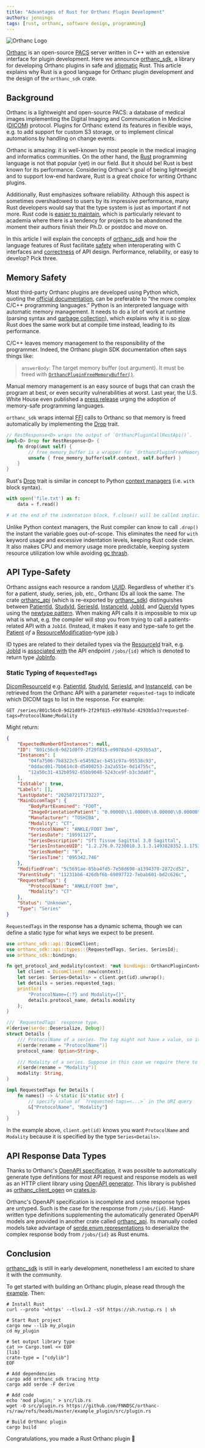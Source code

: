 ```yaml
---
title: "Advantages of Rust for Orthanc Plugin Development"
authors: jennings
tags: [rust, orthanc, software design, programming]
---
```



<div className={styles.flex}>
  <img className={styles.wordLogo} src={ORTHANC_LOGO} alt="Orthanc Logo" />
  <div className={styles.plus} />
  <RustLogo className={styles.svgLogo} viewBox="0 0 106 106" />
</div>


[Orthanc](https://orthanc.uclouvain.be/) is an open-source
[PACS](https://en.wikipedia.org/wiki/Picture_archiving_and_communication_system)
server written in C++ with an extensive interface for plugin development.
Here we announce [orthanc_sdk](https://crates.io/crates/orthanc_sdk), a
library for developing Orthanc plugins in safe and
[idiomatic](https://rust-unofficial.github.io/patterns/idioms/) Rust.
This article explains why Rust is a good language for Orthanc plugin development
and the design of the `orthanc_sdk` crate.

<!-- truncate -->

## Background

Orthanc is a lightweight and open-source PACS: a database of medical
images implementing the Digital Imaging and Communication in Medicine
([DICOM](https://en.wikipedia.org/wiki/DICOM)) protocol. Plugins for
Orthanc extend its features in flexible ways, e.g. to add support for
custom S3 storage, or to implement clinical automations by handling
on change events.

Orthanc is amazing: it is well-known by most people in the medical imaging
and informatics communities. On the other hand, the
[Rust](https://www.rust-lang.org/) programming language is not that popular
(yet) in our field. But it should be! Rust is best known for its performance.
Considering Orthanc's goal of being lightweight and to support low-end hardware,
Rust is a great choice for writing Orthanc plugins.

Additionally, Rust emphasizes software reliability. Although this aspect is
sometimes overshadowed to users by its impressive performance, many Rust
developers would say that the type system is just as important if not more.
Rust code is
[easier to maintain](https://opensource.googleblog.com/2023/06/rust-fact-vs-fiction-5-insights-from-googles-rust-journey-2022.html),
which is particularly relevant to academia where there is a tendency for projects
to be abandoned the moment their authors finish their Ph.D. or postdoc and move on.

In this article I will explain the concepts of [orthanc_sdk](https://crates.io/crates/orthanc_sdk)
and how the language features of Rust facilitate
[safety](https://en.wikipedia.org/wiki/Memory_safety) when interoperating with
C interfaces
and [correctness](https://en.wikipedia.org/wiki/Correctness_(computer_science))
of API design.
Performance, reliability, or easy to develop? Pick three.

## Memory Safety

Most third-party Orthanc plugins are developed using Python which, quoting the
[official documentation](https://orthanc.uclouvain.be/book/plugins/python.html),
can be preferable to &ldquo;the more complex C/C++ programming languages.&rdquo;
Python is an interpreted language with automatic memory management. It needs to
do a lot of work at runtime (parsing syntax and
[garbage collection](https://en.wikipedia.org/wiki/Garbage_collection_(computer_science))),
which explains why it is so [slow](https://haslab.github.io/SAFER/scp21.pdf).
Rust does the same work but at compile time instead, leading to its performance.

C/C++ leaves memory management to the responsibility of the programmer. Indeed,
the Orthanc plugin SDK documentation often says things like:

> `answerBody`: The target memory buffer (out argument). It must be freed with
> [`OrthancPluginFreeMemoryBuffer()`](https://orthanc.uclouvain.be/sdk/group__Toolbox.html#gaac0c60299ca5fa74d3c76b6cbdc3c930).

Manual memory management is an easy source of bugs that can crash the program at
best, or even security vulnerabilities at worst. Last year, the U.S. White House
even published a
[press release](https://bidenwhitehouse.archives.gov/oncd/briefing-room/2024/02/26/press-release-technical-report/)
urging the adoption of memory-safe programming languages.

`orthanc_sdk` wraps internal [FFI](https://en.wikipedia.org/wiki/Foreign_function_interface)
calls to Orthanc so that memory is freed automatically by implementing
the [Drop](https://doc.rust-lang.org/rust-by-example/trait/drop.html) trait.

```rust
// RestResponse<D> wraps the output of `OrthancPluginCallRestApi()`.
impl<D> Drop for RestResponse<D> {
    fn drop(&mut self) {
        // free_memory_buffer is a wrapper for `OrthancPluginFreeMemoryBuffer()`.
        unsafe { free_memory_buffer(self.context, self.buffer) }
    }
}
```

Rust's [Drop](https://doc.rust-lang.org/rust-by-example/trait/drop.html) trait
is similar in concept to Python
[context managers](https://docs.python.org/3/library/stdtypes.html#typecontextmanager)
(i.e. `with` block syntax).

```python
with open('file.txt') as f:
    data = f.read()

# at the end of the indentation block, f.close() will be called implicitly.
```

Unlike Python context managers, the Rust compiler can know to call `.drop()`
the instant the variable goes out-of-scope. This eliminates the need for `with`
keyword usage and excessive indentation levels, keeping Rust code clean.
It also makes CPU and memory usage more predictable, keeping system resource
utilization low while avoiding [gc thrash](https://en.wikipedia.org/wiki/Thrashing_(computer_science)#Heap_thrashing).

## API Type-Safety

Orthanc assigns each resource a random [UUID](https://en.wikipedia.org/wiki/Universally_unique_identifier).
Regardless of whether it's for a patient, study, series, job, etc.,
Orthanc IDs all look the same. The crate [orthanc_api](https://crates.io/crates/orthanc_api)
(which is re-exported by [orthanc_sdk](https://crates.io/crates/orthanc_sdk)) distinguishes
between
[PatientId](https://docs.rs/orthanc_api/0.0.2/orthanc_api/struct.PatientId.html),
[StudyId](https://docs.rs/orthanc_api/0.0.2/orthanc_api/struct.StudyId.html),
[SeriesId](https://docs.rs/orthanc_api/0.0.2/orthanc_api/struct.SeriesId.html),
[InstanceId](https://docs.rs/orthanc_api/0.0.2/orthanc_api/struct.InstanceId.html),
[JobId](https://docs.rs/orthanc_api/0.0.2/orthanc_api/struct.JobId.html),
and [QueryId](https://docs.rs/orthanc_api/0.0.2/orthanc_api/struct.QueryId.html)
types using the [newtype pattern](https://doc.rust-lang.org/rust-by-example/generics/new_types.html).
When making API calls it is impossible to mix up what is what, e.g. the compiler
will stop you from trying to call a patients-related API with a `JobId`.
(Instead, it makes it easy and type-safe to get the
[Patient](https://docs.rs/orthanc_api/0.0.2/orthanc_api/struct.Patient.html)
_of_ a
[ResourceModification](https://docs.rs/orthanc_api/0.0.2/orthanc_api/enum.ResourceModificationContent.html)-type
[job](https://docs.rs/orthanc_api/0.0.2/orthanc_api/struct.JobInfo.html).)

ID types are related to their detailed types via the
[ResourceId](https://docs.rs/orthanc_api/0.0.2/orthanc_api/trait.ResourceId.html)
trait, e.g. [JobId](https://docs.rs/orthanc_api/0.0.2/orthanc_api/struct.JobId.html)
is [associated with](https://docs.rs/orthanc_api/0.0.2/src/orthanc_api/types.rs.html#27)
the API endpoint `/jobs/{id}` which is denoted to return
type [JobInfo](https://docs.rs/orthanc_api/0.0.2/orthanc_api/struct.JobInfo.html).

### Static Typing of `RequestedTags`

[DicomResourceId](https://docs.rs/orthanc_api/0.0.2/orthanc_api/trait.DicomResourceId.html)
e.g. 
[PatientId](https://docs.rs/orthanc_api/0.0.2/orthanc_api/struct.PatientId.html),
[StudyId](https://docs.rs/orthanc_api/0.0.2/orthanc_api/struct.StudyId.html),
[SeriesId](https://docs.rs/orthanc_api/0.0.2/orthanc_api/struct.SeriesId.html),
and [InstanceId](https://docs.rs/orthanc_api/0.0.2/orthanc_api/struct.InstanceId.html),
can be retrieved from the Orthanc API with a parameter `requested-tags` to indicate
which DICOM tags to list in the response. For example:

```
GET /series/801c56c0-9d21d0f9-2f29f815-e9978a5d-4293b5a3?requested-tags=ProtocolName;Modality
```

Might return:

```json
{
    "ExpectedNumberOfInstances": null,
    "ID": "801c56c0-9d21d0f9-2f29f815-e9978a5d-4293b5a3",
    "Instances": [
        "04fa7506-7b8322c5-e54592ac-b451c97a-95538c93",
        "0ddacd01-7bb614c0-d5400253-2a2a551e-0d14755c",
        "12a50c31-432b0592-65bb9048-5243ce9f-b3c3da0f",
    ],
    "IsStable": true,
    "Labels": [],
    "LastUpdate": "20250721T173227",
    "MainDicomTags": {
        "BodyPartExamined": "FOOT",
        "ImageOrientationPatient": "0.00000\\1.00000\\0.00000\\0.00000\\0.00000\\-1.00000",
        "Manufacturer": "TOSHIBA",
        "Modality": "CT",
        "ProtocolName": "ANKLE/FOOT 3mm",
        "SeriesDate": "19591127",
        "SeriesDescription": "Sft Tissue Sagittal 3.0 Sagittal",
        "SeriesInstanceUID": "1.2.276.0.7230010.3.1.3.1493828352.1.1753119146.667883",
        "SeriesNumber": "9",
        "SeriesTime": "095342.746"
    },
    "ModifiedFrom": "5c5691ae-85ba4fd5-7e58d690-a1394370-2872cd52",
    "ParentStudy": "11231bb6-426dbf6b-69897722-7ebab601-bd2c626c",
    "RequestedTags": {
        "ProtocolName": "ANKLE/FOOT 3mm",
        "Modality": "CT"
    },
    "Status": "Unknown",
    "Type": "Series"
}
```

`RequestedTags` in the response has a dynamic schema, though we can define a static
type for what keys we expect to be present.

```rust
use orthanc_sdk::api::DicomClient;
use orthanc_sdk::api::types::{RequestedTags, Series, SeriesId};
use orthanc_sdk::bindings;

fn get_protocol_and_modality(context: *mut bindings::OrthancPluginContext, id: SeriesId) {
    let client = DicomClient::new(context);
    let series: Series<Details> = client.get(id).unwrap();
    let details = series.requested_tags;
    println!(
        "ProtocolName={:?} and Modality={}",
        details.protocol_name, details.modality
    );
}

/// `RequestedTags` response type.
#[derive(serde::Deserialize, Debug)]
struct Details {
    /// ProtocolName of a series. The tag might not have a value, so it is [Option].
    #[serde(rename = "ProtocolName")]
    protocol_name: Option<String>,

    /// Modality of a series. Suppose in this case we require there to be a value.
    #[serde(rename = "Modality")]
    modality: String,
}

impl RequestedTags for Details {
    fn names() -> &'static [&'static str] {
        // specify value of `?requested-tags=<...>` in the URI query
        &["ProtocolName", "Modality"]
    }
}
```

In the example above, `client.get(id)` knows you want `ProtocolName` and `Modality`
because it is specified by the type `Series<Details>`.

## API Response Data Types

Thanks to Orthanc's [OpenAPI specification](https://orthanc.uclouvain.be/api/),
it was possible to automatically generate type definitions for most API request
and response models as well as an HTTP client library using
[OpenAPI generator](https://openapi-generator.tech). This library is published
as [orthanc_client_ogen](https://crates.io/crates/orthanc_client_ogen) on
[crates.io](https://crates.io).

Orthanc's OpenAPI specification is incomplete and some response types are untyped.
Such is the case for the response from `/jobs/{id}`.
Hand-written type definitions supplementing the automatically generated OpenAPI
models are provided in another crate called [orthanc_api](https://crates.io/crates/orthanc_api).
Its manually coded models take advantage of [serde enum representations](https://serde.rs/enum-representations.html)
to deserialize the complex response body from `/jobs/{id}` as Rust enums.

## Conclusion

[orthanc_sdk](https://crates.io/crates/orthanc_sdk) is still in early development,
nonetheless I am excited to share it with the community.

To get started with building an Orthanc plugin, please read through the
[example](https://github.com/FNNDSC/orthanc-rs/blob/master/example_plugin/src/plugin.rs).
Then:

```shell
# Install Rust
curl --proto '=https' --tlsv1.2 -sSf https://sh.rustup.rs | sh

# Start Rust project
cargo new --lib my_plugin
cd my_plugin

# Set output library type
cat >> Cargo.toml << EOF
[lib]
crate-type = ["cdylib"]
EOF

# Add dependencies
cargo add orthanc_sdk tracing http
cargo add serde -F derive

# Add code
echo 'mod plugin;' > src/lib.rs
wget -O src/plugin.rs https://github.com/FNNDSC/orthanc-rs/raw/refs/heads/master/example_plugin/src/plugin.rs

# Build Orthanc plugin
cargo build
```

Congratulations, you made a Rust Orthanc plugin :tada:
